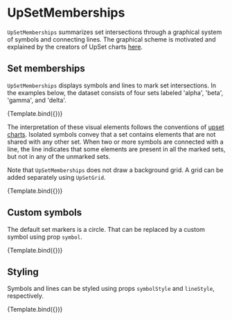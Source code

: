 
# UpSetMemberships

<Meta title="Addons/Matrix/UpSets/UpSetMemberships" />


`UpSetMemberships` summarizes set intersections through a graphical system of symbols and connecting lines. The graphical scheme is motivated and explained by the creators of UpSet charts [here](https://upset.app/).

<ArgsTable of={UpSetMemberships} />

## Set memberships

`UpSetMemberships` displays symbols and lines to mark set intersections. In the examples below, the dataset consists of four sets labeled 'alpha', 'beta', 'gamma', and 'delta'.

<Canvas>
    <Story name="default" args={{}} component={UpSetMemberships} decorators={[ChartUpSetDecorator]}>
        {Template.bind({})}
    </Story>
</Canvas>

The interpretation of these visual elements follows the conventions of [upset charts](https://upset.app/). Isolated symbols convey that a set contains elements that are not shared with any other set. When two or more symbols are connected with a line, the line indicates that some elements are present in all the marked sets, but not in any of the unmarked sets.

Note that `UpSetMemberships` does not draw a background grid. A grid can be added separately using `UpSetGrid`.

<Canvas>
    <Story
        name="with grid"
        args={{}}
        component={UpSetMemberships}
        decorators={[ChartUpSetGridDecorator]}
    >
        {Template.bind({})}
    </Story>
</Canvas>

## Custom symbols

The default set markers is a circle. That can be replaced by a custom symbol using prop `symbol`.

<Canvas>
    <Story
        name="custom symbol"
        args={{
            symbol: Square,
            symbolStyle: { strokeWidth: 5 },
        }}
        component={UpSetMemberships}
        decorators={[ChartUpSetGridDecorator]}
    >
        {Template.bind({})}
    </Story>
</Canvas>

## Styling

Symbols and lines can be styled using props `symbolStyle` and `lineStyle`, respectively.

<Canvas>
    <Story
        name="custom styles"
        args={{
            lineStyle: { stroke: '#b33', strokeWidth: 5 },
            symbolStyle: { fill: '#b33' },
        }}
        component={UpSetMemberships}
        decorators={[ChartUpSetGridDecorator]}
    >
        {Template.bind({})}
    </Story>
</Canvas>
